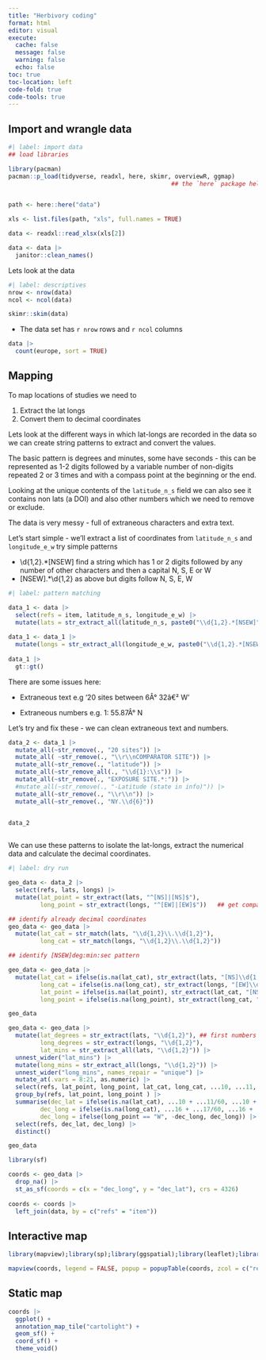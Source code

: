 ```yaml
---
title: "Herbivory coding"
format: html
editor: visual
execute: 
  cache: false
  message: false
  warning: false
  echo: false
toc: true
toc-location: left
code-fold: true
code-tools: true
---
```


## Import and wrangle data

```r
#| label: import data 
## load libraries

library(pacman)
pacman::p_load(tidyverse, readxl, here, skimr, overviewR, ggmap)       ## readxl is needed to load excel files into R
                                              ## the `here` package helps with file paths


path <- here::here("data")

xls <- list.files(path, "xls", full.names = TRUE)

data <- readxl::read_xlsx(xls[2])

data <- data |>
  janitor::clean_names()

```

Lets look at the data

```r
#| label: descriptives
nrow <- nrow(data)
ncol <- ncol(data)

skimr::skim(data)
```

-   The data set has `r nrow` rows and `r ncol` columns

```r

data |>
  count(europe, sort = TRUE)
```

## Mapping

To map locations of studies we need to

1.  Extract the lat longs
2.  Convert them to decimal coordinates

Lets look at the different ways in which lat-longs are recorded in the data so we can create string patterns to extract and convert the values.

The basic pattern is degrees and minutes, some have seconds - this can be represented as 1-2 digits followed by a variable number of non-digits repeated 2 or 3 times and with a compass point at the beginning or the end.

Looking at the unique contents of the `latitude_n_s` field we can also see it contains non lats (a DOI) and also other numbers which we need to remove or exclude.

The data is very messy - full of extraneous characters and extra text.

Let's start simple - we'll extract a list of coordinates from `latitude_n_s` and `longitude_e_w` try simple patterns

-   \\d{1,2}.\*\[NSEW\] find a string which has 1 or 2 digits followed by any number of other characters and then a capital N, S, E or W
-   \[NSEW\].\*\\d{1,2} as above but digits follow N, S, E, W

```r
#| label: pattern matching

data_1 <- data |>
  select(refs = item, latitude_n_s, longitude_e_w) |>
  mutate(lats = str_extract_all(latitude_n_s, paste0("\\d{1,2}.*[NSEW]", "|", "[NSEW].*\\d{1,2}")))
  
data_1 <- data_1 |>
  mutate(longs = str_extract_all(longitude_e_w, paste0("\\d{1,2}.*[NSEW]", "|", "[NSEW].*\\d{1,2}")))
  
data_1 |>
  gt::gt()
```

There are some issues here:

-   Extraneous text e.g '20 sites between 6Â° 32â€² W'

-   Extraneous numbers e.g. 1: 55.87Â° N

Let's try and fix these - we can clean extraneous text and numbers.

```r

data_2 <- data_1 |>
  mutate_all(~str_remove(., "20 sites")) |>
  mutate_all( ~str_remove(., "\\r\\nCOMPARATOR SITE")) |>
  mutate_all(~str_remove(., "latitude")) |>
  mutate_all(~str_remove_all(., "\\d{1}:\\s")) |>
  mutate_all(~str_remove(., "EXPOSURE SITE.*:")) |>
  #mutate_all(~str_remove(., "-Latitude (state in info)")) |>
  mutate_all(~str_remove(., "\\r\\n")) |>
  mutate_all(~str_remove(., "NY.\\d{6}"))


data_2
 
```

We can use these patterns to isolate the lat-longs, extract the numerical data and calculate the decimal coordinates.

```r
#| label: dry run

geo_data <- data_2 |>
  select(refs, lats, longs) |>
  mutate(lat_point = str_extract(lats, "^[NS]|[NS]$"), 
         long_point = str_extract(longs, "^[EW]|[EW]$"))   ## get compass information
```

```r

## identify already decimal coordinates
geo_data <- geo_data |>
  mutate(lat_cat = str_match(lats, "\\d{1,2}\\.\\d{1,2}"), 
         long_cat = str_match(longs, "\\d{1,2}\\.\\d{1,2}")) 

## identify [NSEW]deg:min:sec pattern

geo_data <- geo_data |>
  mutate(lat_cat = ifelse(is.na(lat_cat), str_extract(lats, "[NS]\\d{1,2}:\\d{1,2}:\\d{1,2}"), lat_cat), 
         long_cat = ifelse(is.na(long_cat), str_extract(longs, "[EW]\\d{1,2}:\\d{1,2}:\\d{1,2}"), long_cat), 
         lat_point = ifelse(is.na(lat_point), str_extract(lat_cat, "[NS]"), lat_point),
         long_point = ifelse(is.na(long_point), str_extract(long_cat, "[EW]"), long_point))

geo_data 
```

```r
geo_data <- geo_data |>
  mutate(lat_degrees = str_extract(lats, "\\d{1,2}"), ## first numbers
         long_degrees = str_extract(longs, "\\d{1,2}"), 
         lat_mins = str_extract_all(lats, "\\d{1,2}")) |>
  unnest_wider("lat_mins") |>
  mutate(long_mins = str_extract_all(longs, "\\d{1,2}")) |>
  unnest_wider("long_mins", names_repair = "unique") |>
  mutate_at(.vars = 8:21, as.numeric) |>
  select(refs, lat_point, long_point, lat_cat, long_cat, ...10, ...11, ...16, ...17) |>
  group_by(refs, lat_point, long_point ) |>
  summarise(dec_lat = ifelse(is.na(lat_cat), ...10 + ...11/60, ...10 + ...11/100), 
         dec_long = ifelse(is.na(long_cat), ...16 + ...17/60, ...16 + ...17/100), 
         dec_long = ifelse(long_point == "W", -dec_long, dec_long)) |>
  select(refs, dec_lat, dec_long) |>
  distinct()

geo_data

```

```r
library(sf)

coords <- geo_data |>
  drop_na() |>
  st_as_sf(coords = c(x = "dec_long", y = "dec_lat"), crs = 4326)
  
coords <- coords |>
  left_join(data, by = c("refs" = "item"))
```

## Interactive map

```r
library(mapview);library(sp);library(ggspatial);library(leaflet);library(leafpop)

mapview(coords, legend = FALSE, popup = popupTable(coords, zcol = c("refs", "herbivore_species_or_simulation_exposure")))
```

## Static map

```r

coords |>
  ggplot() +
  annotation_map_tile("cartolight") +
  geom_sf() +
  coord_sf() +
  theme_void()
  

```
